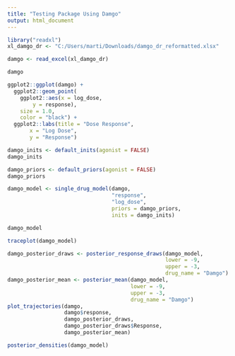 ```yaml
---
title: "Testing Package Using Damgo"
output: html_document
---
```


```r
library("readxl")
xl_damgo_dr <- "C:/Users/marti/Downloads/damgo_dr_reformatted.xlsx"

damgo <- read_excel(xl_damgo_dr)

damgo
```

```r
ggplot2::ggplot(damgo) +
  ggplot2::geom_point(
    ggplot2::aes(x = log_dose,
        y = response),
    size = 1.0,
    color = "black") +
  ggplot2::labs(title = "Dose Response",
       x = "Log Dose",
       y = "Response")
```

```r
damgo_inits <- default_inits(agonist = FALSE)
damgo_inits
```

```r
damgo_priors <- default_priors(agonist = FALSE)
damgo_priors
```

```r
damgo_model <- single_drug_model(damgo, 
                                 "response", 
                                 "log_dose", 
                                 priors = damgo_priors,
                                 inits = damgo_inits)

damgo_model
```


```r
traceplot(damgo_model)
```

```r
damgo_posterior_draws <- posterior_response_draws(damgo_model,
                                                  lower = -9,
                                                  upper = -3, 
                                                  drug_name = "Damgo")
damgo_posterior_mean <- posterior_mean(damgo_model, 
                                       lower = -9,
                                       upper = -3,
                                       drug_name = "Damgo")
plot_trajectories(damgo, 
                  damgo$response, 
                  damgo_posterior_draws, 
                  damgo_posterior_draws$Response,
                  damgo_posterior_mean)
```

```r
posterior_densities(damgo_model)
```

